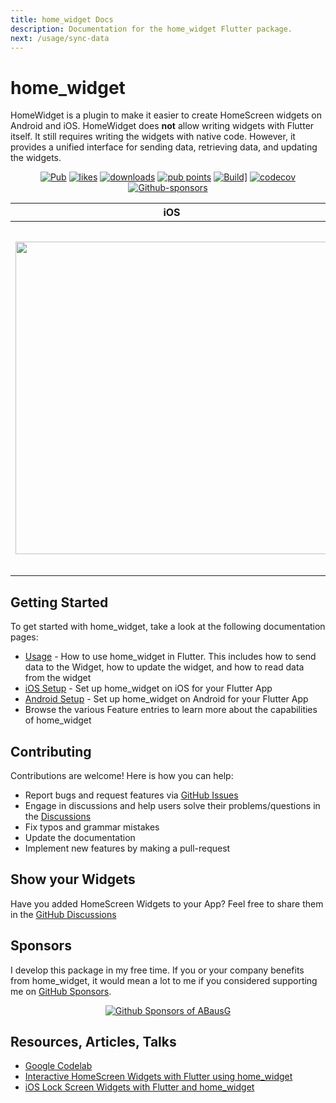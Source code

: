 ```yaml
---
title: home_widget Docs
description: Documentation for the home_widget Flutter package.
next: /usage/sync-data
---
```


# home_widget

HomeWidget is a plugin to make it easier to create HomeScreen widgets on Android and iOS.
HomeWidget does **not** allow writing widgets with Flutter itself. It still requires writing the widgets with native code. However, it provides a unified interface for sending data, retrieving data, and updating the widgets.

<div align="center" class="justify-center flex">
    <a href="https://pub.dartlang.org/packages/home_widget"><img alt="Pub" src="https://img.shields.io/pub/v/home_widget.svg"/></a>
    <a href="https://pub.dev/packages/home_widget/score"><img alt="likes" src="https://img.shields.io/pub/likes/home_widget"/></a>
    <a href="https://pub.dev/packages/home_widget/score"><img alt="downloads" src="https://img.shields.io/pub/dm/home_widget"/></a>
    <a href="https://pub.dev/packages/home_widget/score"><img alt="pub points" src="https://img.shields.io/pub/points/home_widget"/></a>
    <a href="https://github.com/ABausG/home_widget/actions/workflows/main.yml?query=branch%3Amain"><img alt="Build]" src="https://github.com/abausg/home_widget/actions/workflows/main.yml/badge.svg?branch=main"/></a>
    <a href="https://codecov.io/gh/ABausG/home_widget"><img alt="codecov" src="https://codecov.io/gh/ABausG/home_widget/branch/main/graph/badge.svg?token=ZXTZOL6KFO"/></a>
    <a href="https://github.com/sponsors/abausg"><img alt="Github-sponsors" src="https://img.shields.io/badge/Sponsor-30363D?style=flat&logo=GitHub-Sponsors&logoColor=#EA4AAA"/></a>
</div>

| iOS                                                                                                            |  Android                                                                                                           |
|----------------------------------------------------------------------------------------------------------------|--------------------------------------------------------------------------------------------------------------------|
| <img src="https://github.com/ABausG/home_widget/blob/main/.github/assets/demo_ios.png?raw=true" width="500px"/> | <img src="https://github.com/ABausG/home_widget/blob/main/.github/assets/demo_android.png?raw=true" width="560px"/> |

## Getting Started

To get started with home_widget, take a look at the following documentation pages:

- [Usage](/usage/sync-data) - How to use home_widget in Flutter. This includes how to send data to the Widget, how to update the widget, and how to read data from the widget
- [iOS Setup](/setup/ios) - Set up home_widget on iOS for your Flutter App
- [Android Setup](/setup/android) - Set up home_widget on Android for your Flutter App
- Browse the various Feature entries to learn more about the capabilities of home_widget

## Contributing

Contributions are welcome!
Here is how you can help:
- Report bugs and request features via [GitHub Issues](https://github.com/ABausG/home_widget/issues)
- Engage in discussions and help users solve their problems/questions in the [Discussions](https://github.com/ABausG/home_widget/discussions)
- Fix typos and grammar mistakes
- Update the documentation
- Implement new features by making a pull-request


## Show your Widgets

Have you added HomeScreen Widgets to your App? Feel free to share them in the [GitHub Discussions](https://github.com/ABausG/home_widget/discussions/categories/show-and-tell)


## Sponsors

I develop this package in my free time. If you or your company benefits from home_widget, it would mean a lot to me if you considered supporting me on [GitHub Sponsors](https://github.com/sponsors/abausg).
<p align="center">
  <a href="https://github.com/ABausG/sponsorkit/blob/main/sponsorkit/sponsors.svg">
    <img alt="Github Sponsors of ABausG" src="https://raw.githubusercontent.com/ABausG/sponsorkit/main/sponsorkit/sponsors.svg"/>
  </a>
</p>

## Resources, Articles, Talks
- [Google Codelab](https://codelabs.developers.google.com/flutter-home-screen-widgets#0)
- [Interactive HomeScreen Widgets with Flutter using home_widget](https://medium.com/p/83cb0706a417)
- [iOS Lock Screen Widgets with Flutter and home_widget](https://medium.com/p/0dfecc18cfa0)
